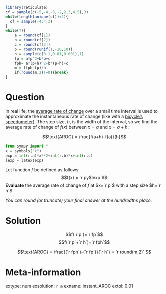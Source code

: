 ```r
library(reticulate)
cf = sample(c(-5,-4,-3,-2,2,3,4,5),3)
while(length(unique(cf))<2){
  cf = sample(-4:4,3)
}
while(T){
    a = round(cf[1])
    b = round(cf[2])
    c = round(cf[3])
    p = round(runif(1,-10,10))
    h = sample(c(0.1,0.01,0.001),1)
    fp = a*p^2+b*p+c
    fph= a*(p+h)^2+b*(p+h)+c
    m = (fph-fp)/h
    if(round(m,2)!=0){break}
}

```



Question
========

In real life, the [average rate of change](https://en.wikipedia.org/wiki/Rate_(mathematics)#Of_change) over a small time interval is used to approximate the instantaneous rate of change (like with a [bicycle's speedometer](https://en.wikipedia.org/wiki/Cyclocomputer#The_wheel_sensor)). The step size, $h$, is the width of the interval, so we find the average rate of change of $f(x)$ between $x=a$ and $x=a+h$:

$$\text{AROC} = \frac{f(a+h)-f(a)}{h}$$

```python
from sympy import *
x = symbols("x")
exp = int(r.a)*x**2+int(r.b)*x+int(r.c)
lexp = latex(exp)
```

Let function $f$ be defined as follows:
$$f(x) = `r py$lexp`$$
**Evaluate** the average rate of change of $f$ at $x=`r p`$ with a step size $h=`r h`$. 

*You can round (or truncate) your final answer at the hundredths place.*


Solution
========

$$f(`r p`)=`r fp`$$
$$f(`r p`+`r h`)=`r fph`$$

$$\text{AROC} = \frac{(`r fph`)-(`r fp`)}{`r h`} = `r round(m,2)` $$


Meta-information
============
extype: num
exsolution: `r m`
exname: instant_AROC
extol: 0.01